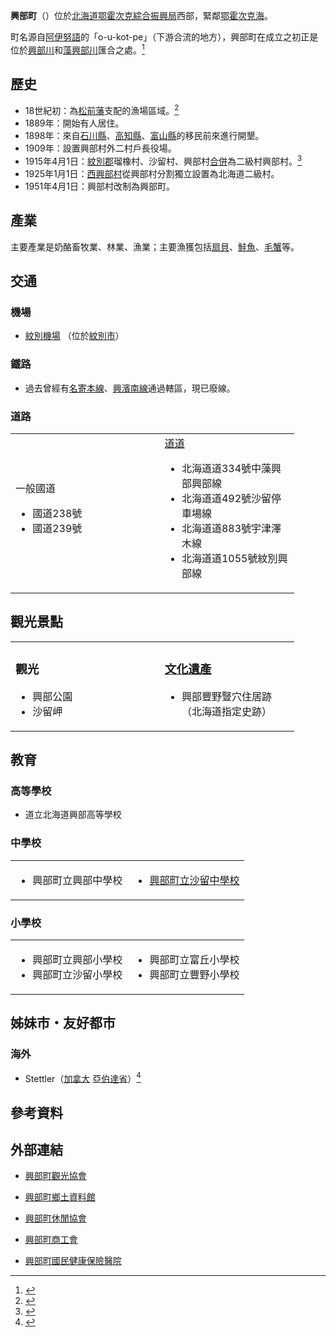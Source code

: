 {{日本町村
| 自治體名=興部
| 町村=町
| 圖像=[[File:名寄本線富丘駅跡.jpg|240px]]
| 圖像說明=原[[名寄本線|名寄本線]][[富丘高架橋|富丘高架橋]]遺跡
| 郡=紋別郡
| 町村章=[[File:Symbol_of_Okoppe,_Hokkaido.svg|100px]]
| 日文原名=興部町
| 平假名=おこっぺちょう
| 羅馬字拼音=Okoppe-chō
| 都道府縣=北海道
| 支廳=鄂霍次克綜合振興局
| 編號=01561-0
| 面積=362.41
| 人口=4,577
| 統計時間=2007年6月30日
| 自治體=[[紋別市|紋別市]]、[[瀧上町|瀧上町]]、[[西興部村|西興部村]]、[[雄武町|雄武町]]
| 樹=[[花楸|花楸]]
| 花=[[玫瑰|玫瑰]]
| 鳥=
| 其他象徵物=
| 其他象徵=
| 郵遞區號=098-1607
| 所在地=紋別郡興部町旭町
| 電話號碼=158-82-2131
| 外部連結=http://www.town.okoppe.lg.jp/
| 經度=東經142度51分43秒～143度16分55秒
| 緯度=北緯044度13分03秒～044度29分45秒
| 地圖=[[File:Okoppe_in_Abashiri_Subprefecture.gif|250px]]
| 註記=經緯度：[http://www.town.okoppe.hokkaido.jp/gaiyo/gaiyo_4data.html 興部町官方網頁]<br>人口：[http://www.pref.hokkaido.lg.jp/sk/tuk/900brr/index.htm 北海道官方網頁]
}}
'''興部町'''（{{jpn|j=興部町|hg=おこっぺちょう|rm=Okoppe chō|f=y}}）位於[[北海道|北海道]][[鄂霍次克綜合振興局|鄂霍次克綜合振興局]]西部，緊鄰[[鄂霍次克海|鄂霍次克海]]。

町名源自[[阿伊努語|阿伊努語]]的「o-u-kot-pe」（下游合流的地方），興部町在成立之初正是位於[[興部川|興部川]]和[[藻興部川|藻興部川]]匯合之處。<ref>{{Cite web| publisher=興部町公所| title=興部町的統計資料| url=http://www.town.okoppe.hokkaido.jp/gaiyo/gaiyo_4data.html| accessdate=2007年5月14日| language=ja| deadurl=yes| archiveurl=https://web.archive.org/web/20070107131907/http://www.town.okoppe.hokkaido.jp/gaiyo/gaiyo_4data.html| archivedate=2007年1月7日}}</ref>

==歷史==
*18世紀初：為[[松前藩|松前藩]]支配的漁場區域。<ref>{{Cite web| publisher=興部町公所| title=興部町的沿革| url=http://www.town.okoppe.hokkaido.jp/gaiyo/gaiyo_0profile.htm| accessdate=2007年5月14日| language=ja| deadurl=yes| archiveurl=https://web.archive.org/web/20070109090550/http://www.town.okoppe.hokkaido.jp/gaiyo/gaiyo_0profile.htm| archivedate=2007年1月9日}}</ref>
*1889年：開始有人居住。
*1898年：來自[[石川縣|石川縣]]、[[高知縣|高知縣]]、[[富山縣|富山縣]]的移民前來進行開墾。
*1909年：設置興部村外二村戶長役場。
*1915年4月1日：[[紋別郡|紋別郡]]瑠橡村、沙留村、興部村[[市町村合併|合併]]為二級村興部村。<ref>{{Cite web| url=http://homepage1.nifty.com/ishato/tiri/sityoson/01hokkai/01_hokkai21.htm#soya| title=市町村的變遷 - 北海道［道東・道北］| publisher=ISSIE| accessdate=2008年7月12日| language=ja| deadurl=yes| archiveurl=https://web.archive.org/web/20091001194212/http://homepage1.nifty.com/ishato/tiri/sityoson/01hokkai/01_hokkai21.htm#soya| archivedate=2009年10月1日}}</ref>
*1925年1月1日：[[西興部村|西興部村]]從興部村分割獨立設置為北海道二級村。
*1951年4月1日：興部村改制為興部町。

==產業==
主要產業是奶酪畜牧業、林業、漁業；主要漁獲包括[[扇貝|扇貝]]、[[鮭魚|鮭魚]]、[[毛蟹|毛蟹]]等。

==交通==
===機場===
*[[紋別機場|紋別機場]] （位於[[紋別市|紋別市]]）

===鐵路===
*過去曾經有[[名寄本線|名寄本線]]、[[興濱南線|興濱南線]]通過轄區，現已廢線。

===道路===

{| width="90%"
|-----
| valign="top" width="50%" |
;一般國道
*國道238號
*國道239號
| valign="top" |
;[[都道府縣道|道道]]
*北海道道334號中藻興部興部線
*北海道道492號沙留停車場線
*北海道道883號宇津澤木線
*北海道道1055號紋別興部線
|}

==觀光景點==

{| width="90%"
|-----
| valign="top" width="50%" |
=== 觀光 ===
*興部公園
*沙留岬
| valign="top" |
===[[文化遺產|文化遺產]]=== 
*興部豐野豎穴住居跡（北海道指定史跡）
|}

==教育==
===高等學校===
*道立北海道興部高等學校

===中學校===

{| width="90%"
|-----
| valign="top" width="50%" |
*興部町立興部中學校
| valign="top" width="50%" |
*[https://web.archive.org/web/20070319115426/http://www6.ocn.ne.jp/~toshiro/ 興部町立沙留中學校]
|}

===小學校===

{| width="90%"
|-----
| valign="top" width="50%" |
*興部町立興部小學校
*興部町立沙留小學校
| valign="top" width="50%" |
*興部町立富丘小學校
*興部町立豐野小學校
|}

==姊妹市・友好都市==
===海外===
*{{flagicon|Canada}}Stettler（[[加拿大|加拿大]] [[亞伯達省|亞伯達省]]）<ref>{{Cite web| publisher=興部町公所| title=姊妹都市| url=http://www.town.okoppe.hokkaido.jp/gaiyo/gaiyo_6simai.html| accessdate=2007年5月14日| language=ja| deadurl=yes| archiveurl=https://web.archive.org/web/20070107132121/http://www.town.okoppe.hokkaido.jp/gaiyo/gaiyo_6simai.html| archivedate=2007年1月7日}}</ref>
<!----
==本地出身的名人==
*[[
---->
==參考資料==
{{reflist}}

==外部連結==
{{Commonscat|Okoppe, Hokkaido}}
*{{Ja icon}}[https://web.archive.org/web/20070613121342/http://www.town.okoppe.hokkaido.jp/okoppekanko/index.html 興部町觀光協會]
*{{Ja icon}}[https://web.archive.org/web/20070717070804/http://www.town.okoppe.hokkaido.jp/kanko/knk_siryokan.html 興部町鄉土資料館]
*{{Ja icon}}[https://web.archive.org/web/20070516065746/http://www8.ocn.ne.jp/~orc/index.html 興部町休閒協會]
*{{Ja icon}}[https://web.archive.org/web/20070928095624/http://www.do-shokoren.com/kaido/okhotsk/okoppe.htm 興部町商工會]
*{{Ja icon}}[https://web.archive.org/web/20070812173836/http://www12.ocn.ne.jp/%7Eopkokuho/ 興部町國民健康保險醫院]

{{網走支廳}}
{{Authority control}}